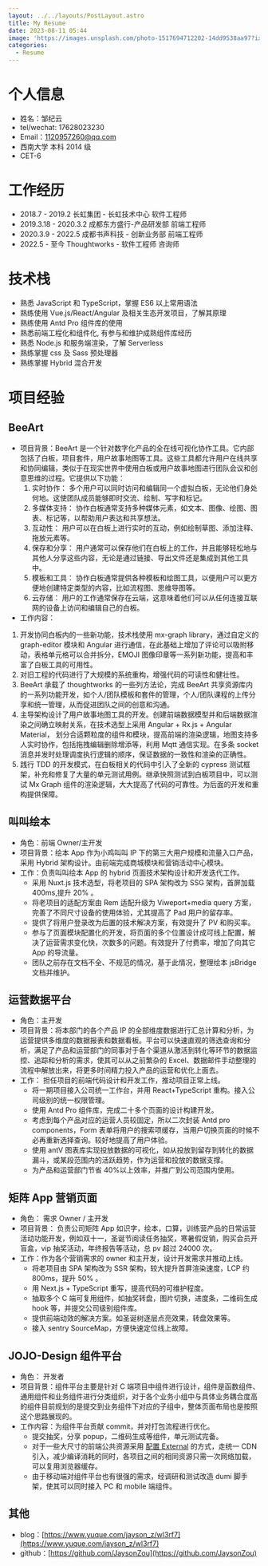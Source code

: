 ```yaml
---
layout: ../../layouts/PostLayout.astro
title: My Resume
date: 2023-08-11 05:44
image: 'https://images.unsplash.com/photo-1517694712202-14dd9538aa97?ixlib=rb-1.2.1&ixid=eyJhcHBfaWQiOjEyMDd9&auto=format&fit=crop&w=2100&q=80'
categories:
  - Resume
---
```


# 个人信息

- 姓名：邹纪云
- tel/wechat: 17628023230
- Email：1120957260@qq.com
- 西南大学 本科 2014 级
- CET-6

# 工作经历

- 2018.7 - 2019.2 长虹集团 - 长虹技术中心 软件工程师
- 2019.3.18 - 2020.3.2 成都东方盛行-产品研发部 前端工程师
- 2020.3.9 - 2022.5 成都书声科技 - 创新业务部 前端工程师
- 2022.5 - 至今 Thoughtworks - 软件工程师 咨询师

# 技术栈

- 熟悉 JavaScript 和 TypeScript，掌握 ES6 以上常用语法
- 熟练使用 Vue.js/React/Angular 及相关生态开发项目，了解其原理
- 熟练使用 Antd Pro 组件库的使用
- 熟悉前端工程化和组件化, 有参与和维护成熟组件库经历
- 熟悉 Node.js 和服务端渲染，了解 Serverless
- 熟练掌握 css 及 Sass 预处理器
- 熟练掌握 Hybrid 混合开发

# 项目经验

## BeeArt

- 项目背景：BeeArt 是一个针对数字化产品的全在线可视化协作工具。它内部包括了白板，项目套件，用户故事地图等工具。这些工具都允许用户在线共享和协同编辑，类似于在现实世界中使用白板或用户故事地图进行团队会议和创意思维的过程。它提供以下功能：
  1.  实时协作： 多个用户可以同时访问和编辑同一个虚拟白板，无论他们身处何地。这使团队成员能够即时交流、绘制、写字和标记。
  2.  多媒体支持： 协作白板通常支持多种媒体元素，如文本、图像、绘图、图表、标记等，以帮助用户表达和共享想法。
  3.  互动性： 用户可以在白板上进行实时的互动，例如绘制草图、添加注释、拖放元素等。
  4.  保存和分享： 用户通常可以保存他们在白板上的工作，并且能够轻松地与其他人分享这些内容，无论是通过链接、导出文件还是集成到其他工具中。
  5.  模板和工具： 协作白板通常提供各种模板和绘图工具，以便用户可以更方便地创建特定类型的内容，比如流程图、思维导图等。
  6.  云存储： 用户的工作通常保存在云端，这意味着他们可以从任何连接互联网的设备上访问和编辑自己的白板。
- 工作内容：

1. 开发协同白板内的一些新功能，技术栈使用 mx-graph library，通过自定义的 graph-editor 模块和 Angular 进行通信，在此基础上增加了评论可以吸附移动，表格单元格可以合并拆分，EMOJI 图像印章等一系列新功能，提高和丰富了白板工具的可用性。
2. 对旧工程的代码进行了大规模的系统重构，增强代码的可读性和健壮性。
3. BeeArt 承载了 thoughtworks 的一些列方法论，完成 BeeArt 共享资源库内的一系列功能开发，如个人/团队模板和套件的管理，个人/团队课程的上传分享和统一管理，从而促进团队之间的创意和沟通。
4. 主导架构设计了用户故事地图工具的开发。创建前端数据模型并和后端数据渲染之间确立映射关系，在技术选型上采用 Angular + Rx.js + Angular Material， 划分合适颗粒度的组件和模块，提高前端的渲染逻辑，地图支持多人实时协作，包括拖拽编辑删除增添等，利用 Mqtt 通信实现。在多条 socket 消息并发时处理调度执行逻辑的顺序，保证数据的一致性和渲染的正确性。
5. 践行 TDD 的开发模式，在白板相关的代码中引入了全新的 cypress 测试框架，补充和修复了大量的单元测试用例。继承快照测试到白板项目中，可以测试 Mx Graph 组件的渲染逻辑，大大提高了代码的可靠性。为后面的开发和重构提供保障。

## 叫叫绘本

- 角色：前端 Owner/主开发
- 项目背景：绘本 App 作为小鸡叫叫 IP 下的第三大用户规模和流量入口产品，采用 Hybrid 架构设计。由前端完成商城模块和营销活动中心模块。
- 工作：负责叫叫绘本 App 的 hybrid 页面技术架构设计和开发迭代工作。
  - 采用 Nuxt.js 技术选型，将老项目的 SPA 架构改为 SSG 架构，首屏加载 400ms,提升 20% 。
  - 将老项目的适配方案由 Rem 适配升级为 Viweport+media query 方案，完善了不同尺寸设备的使用体验，尤其提高了 Pad 用户的留存率。
  - 提供了将用户登录改为后置的技术解决方案，有效提升了 PV 和购买率。
  - 参与了页面模块配置化的开发，将页面的多个位置设计成可线上配置，解决了运营需求变化快，次数多的问题。有效提升了付费率，增加了向其它 App 的导流量。
  - 团队之前存在文档不全、不规范的情况，基于此情况，整理绘本 jsBridge 文档并维护。

## 运营数据平台

- 角色：主开发
- 项目背景：将本部门的各个产品 IP 的全部维度数据进行汇总计算和分析，为运营提供多维度的数据报表和数据看板。平台可以快速直观的筛选查询和分析，满足了产品和运营部门的同事对于各个渠道从激活到转化等环节的数据监控、追踪和分析的需求，使其可以从之前繁杂的 Excel、数据邮件手动整理的流程中解放出来，将更多时间精力投入产品的运营和优化上面去。
- 工作： 担任项目的前端代码设计和开发工作，推动项目正常上线。
  - 将一期项目接入公司统一工作台，并用 React+TypeScript 重构。接入公司级别的统一权限管理。
  - 使用 Antd Pro 组件库，完成二十多个页面的设计构建开发。
  - 考虑到每个产品对应的运营人员较固定，所以二次封装 Antd pro components，Form 表单将用户的搜索项缓存，当用户切换页面的时候不必再重新选择查询。较好地提高了用户体验。
  - 使用 antV 图表库实现投放数据的可视化，如从投放到留存到转化的数据漏斗，或某段范围内的活跃趋势，作为运营和投放的数据支撑。
  - 为产品和运营部门节省 40%以上效率，并推广到公司范围内使用。

## 矩阵 App 营销页面

- 角色： 需求 Owner / 主开发
- 项目背景： 负责公司矩阵 App 如识字，绘本，口算，训练营产品的日常运营活动功能开发，例如双十一，圣诞节阅读任务抽奖，寒暑假促销，购买会员开盲盒，vip 抽奖活动，年终报告等活动，总 pv 超过 24000 次。
- 工作：作为各个营销需求的 owner 和主开发，设计开发需求并推动上线。
  - 将老项目由 SPA 架构改为 SSR 架构，较大提升首屏渲染速度，LCP 约 800ms，提升 50% 。
  - 用 Next.js + TypeScript 重写，提高代码的可维护程度。
  - 抽取多个 C 端可复用组件，如抽奖转盘，图片切换，进度条，二维码生成 hook 等，并提交公司级别组件库。
  - 提供前端动效的解决方案。如圣诞树逐层点亮效果，转盘效果等。
  - 接入 sentry SourceMap，方便快速定位线上故障。

## JOJO-Design 组件平台

- 角色： 开发者
- 项目背景：组件平台主要是针对 C 端项目中组件进行设计，组件是函数组件、通用组件和业务组件进行分类组织，对于各个业务小组中与具体业务耦合度高的组件目前规划的是提交到业务组件下对应的子组中，整体页面布局也是按照这个思路展现的。
- 工作内容：为组件平台贡献 commit，并对打包流程进行优化。
  - 提交抽奖，分享 popup，二维码生成等组件，单元测试完备。
  - 对于一些大尺寸的前端公共资源采用 [配置 External](https://umijs.org/zh-CN/guide/boost-compile-speed#%E9%85%8D%E7%BD%AE-externals) 的方式，走统一 CDN 引入，减少编译消耗的同时，各项目之间的相同资源只需一次网络加载，可以复用浏览器缓存。
  - 由于移动端对组件平台也有很强的需求，经调研和测试改造 dumi 脚手架，使其可以同时接入 PC 和 mobile 端组件。

## 其他

- blog：[https://www.yuque.com/jayson_z/wl3rf7](https://www.yuque.com/jayson_z/wl3rf7)
- github：[https://github.com/JaysonZou](https://github.com/JaysonZou)
